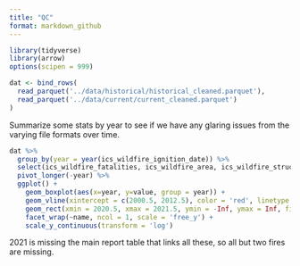 ```yaml
---
title: "QC"
format: markdown_github
---
```


```r
library(tidyverse)
library(arrow)
options(scipen = 999)

dat <- bind_rows(
  read_parquet('../data/historical/historical_cleaned.parquet'),
  read_parquet('../data/current/current_cleaned.parquet')
)
```


Summarize some stats by year to see if we have any glaring issues from the varying
file formats over time. 

```r
dat %>% 
  group_by(year = year(ics_wildfire_ignition_date)) %>%
  select(ics_wildfire_fatalities, ics_wildfire_area, ics_wildfire_struct_destroyed) %>% 
  pivot_longer(-year) %>%
  ggplot() + 
    geom_boxplot(aes(x=year, y=value, group = year)) + 
    geom_vline(xintercept = c(2000.5, 2012.5), color = 'red', linetype = 'dashed') + 
    geom_rect(xmin = 2020.5, xmax = 2021.5, ymin = -Inf, ymax = Inf, fill = 'red', alpha = .25, linetype = 'dashed') + 
    facet_wrap(~name, ncol = 1, scale = 'free_y') + 
    scale_y_continuous(transform = 'log')
```

2021 is missing the main report table that links all these, so all but two fires are missing. 